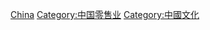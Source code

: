 {{Catnav|頁面分類|人文學科|艺术|设计|品牌}}

[[Category:各國品牌|China]]
[[Category:中国零售业|Category:中国零售业]]
[[Category:中國文化|Category:中國文化]]